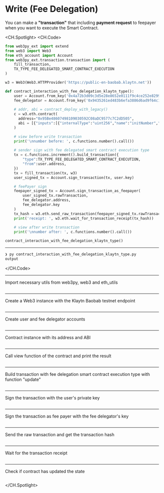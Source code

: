 # Write (Fee Delegation)
You can make a **"transaction"** that including **payment request** to feepayer when you want to execute the Smart Contract.


<CH.Spotlight>
<CH.Code>

```py contract_interaction_with_fee_delegation_klaytn_type.py
from web3py_ext import extend
from web3 import Web3
from eth_account import Account
from web3py_ext.transaction.transaction import (
    fill_transaction,
    TX_TYPE_FEE_DELEGATED_SMART_CONTRACT_EXECUTION
)

w3 = Web3(Web3.HTTPProvider('https://public-en-baobab.klaytn.net'))

def contract_interaction_with_fee_delegation_klaytn_type():
    user = Account.from_key('0x4a72b3d09c3d5e28e8652e0111f9c4ce252e8299aad95bb219a38eb0a3f4da49')
    fee_delegator = Account.from_key('0x9435261ed483b6efa3886d6ad9f64c12078a0e28d8d80715c773e16fc000cff4')
    
    # addr, abi = contract_deploy_with_legacy()
    c = w3.eth.contract(
      address="0x95Be48607498109030592C08aDC9577c7C2dD505",
      abi = [{"inputs":[{"internalType":"uint256","name":"initNumber","type":"uint256"}],"stateMutability":"nonpayable","type":"constructor"},{"anonymous":False,"inputs":[{"indexed":False,"internalType":"uint256","name":"number","type":"uint256"}],"name":"SetNumber","type":"event"},{"inputs":[],"name":"increment","outputs":[],"stateMutability":"nonpayable","type":"function"},{"inputs":[],"name":"number","outputs":[{"internalType":"uint256","name":"","type":"uint256"}],"stateMutability":"view","type":"function"},{"inputs":[{"internalType":"uint256","name":"newNumber","type":"uint256"}],"name":"setNumber","outputs":[],"stateMutability":"nonpayable","type":"function"}]
    )

    # view before write transaction
    print('\nnumber before: ', c.functions.number().call())
    
    # sender sign with fee delegated smart contract execution type
    tx = c.functions.increment().build_transaction({
        "type":TX_TYPE_FEE_DELEGATED_SMART_CONTRACT_EXECUTION,
        "from":user.address,
    })
    tx = fill_transaction(tx, w3)
    user_signed_tx = Account.sign_transaction(tx, user.key)

    # feePayer sign
    feepayer_signed_tx = Account.sign_transaction_as_feepayer(
        user_signed_tx.rawTransaction,
        fee_delegator.address,
        fee_delegator.key
    )
    tx_hash = w3.eth.send_raw_transaction(feepayer_signed_tx.rawTransaction)
    print('receipt: ', w3.eth.wait_for_transaction_receipt(tx_hash))
    
    # view after write transaction
    print('\nnumber after: ', c.functions.number().call())

contract_interaction_with_fee_delegation_klaytn_type()
```




---
```zsh output
❯ py contract_interaction_with_fee_delegation_klaytn_type.py
output
```
</CH.Code>

---
Import necessary utils from web3py, web3 and eth_utils
```py contract_interaction_with_fee_delegation_klaytn_type.py focus=1:7

```
---
Create a Web3 instance with the Klaytn Baobab testnet endpoint
```py contract_interaction_with_fee_delegation_klaytn_type.py focus=9

```
---
Create user and fee delegator accounts
```py contract_interaction_with_fee_delegation_klaytn_type.py focus=12:13

```
---
Contract instance with its address and ABI
```py contract_interaction_with_fee_delegation_klaytn_type.py focus=15:19

```
---
Call view function of the contract and print the result
```py contract_interaction_with_fee_delegation_klaytn_type.py focus=21:22

```
---
Build transaction with fee delegation smart contract execution type with function "update"
```py contract_interaction_with_fee_delegation_klaytn_type.py focus=24:29

```
---
Sign the transaction with the user's private key
```py contract_interaction_with_fee_delegation_klaytn_type.py focus=30

```
---
Sign the transaction as fee payer with the fee delegator's key
```py contract_interaction_with_fee_delegation_klaytn_type.py focus=32:37

```
---
Send the raw transaction and get the transaction hash
```py contract_interaction_with_fee_delegation_klaytn_type.py focus=38

```
---
Wait for the transaction receipt
```py contract_interaction_with_fee_delegation_klaytn_type.py focus=39

```
---
Check if contract has updated the state
```py contract_interaction_with_fee_delegation_klaytn_type.py focus=41:42

```


</CH.Spotlight>
